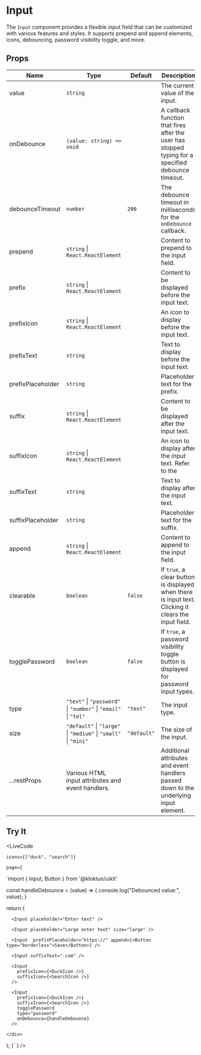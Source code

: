 
# Input

The `Input` component provides a flexible input field that can be customized with various features and styles. It supports prepend and append elements, icons, debouncing, password visibility toggle, and more.

## Props

| Name             | Type                                                | Default   | Description                                                      |
|------------------|-----------------------------------------------------|-----------|------------------------------------------------------------------|
| value            | `string`                                           |           | The current value of the input. |
| onDebounce       | `(value: string) => void`                         |           | A callback function that fires after the user has stopped typing for a specified debounce timeout. |
| debounceTimeout  | `number`                                           | `200`     | The debounce timeout in milliseconds for the `onDebounce` callback. |
| prepend          | `string` \| `React.ReactElement`                   |           | Content to prepend to the input field. |
| prefix           | `string` \| `React.ReactElement`                   |           | Content to be displayed before the input text. |
| prefixIcon       | `string` \| `React.ReactElement`                   |           | An icon to display before the input text. |
| prefixText       | `string`                                           |           | Text to display before the input text. |
| prefixPlaceholder| `string`                                           |           | Placeholder text for the prefix. |
| suffix           | `string` \| `React.ReactElement`                   |           | Content to be displayed after the input text. |
| suffixIcon       | `string` \| `React.ReactElement`                   |           | An icon to display after the input text. Refer to the |
| suffixText       | `string`                                           |           | Text to display after the input text. |
| suffixPlaceholder| `string`                                           |           | Placeholder text for the suffix. |
| append           | `string` \| `React.ReactElement`                   |           | Content to append to the input field. |
| clearable        | `boolean`                                          | `false`   | If `true`, a clear button is displayed when there is input text. Clicking it clears the input field. |
| togglePassword   | `boolean`                                          | `false`   | If `true`, a password visibility toggle button is displayed for password input types. |
| type             | `"text"` \| `"password"` \| `"number"` \| `"email"` \| `"tel"` | `"text"` | The input type. |
| size       | `"default"` \| `"large"` \| `"medium"` \| `"small"` \| `"mini"` | `"default"` | The size of the input. |
| ...restProps     | Various HTML input attributes and event handlers.   |           | Additional attributes and event handlers passed down to the underlying input element. |

## Try It

<LiveCode 

    icons={["duck", "search"]}

    page={
`import { Input, Button } from '@kloktun/uikit'

  const handleDebounce = (value) => {
    console.log("Debounced value:", value);
  }

  return (
    <div className="flex flex-col gap-4">
      
      <Input placeholder="Enter text" />

      <Input placeholder="Large enter text" size="large" />

      <Input  prefixPlaceholder="https://" append={<Button type="borderless">Save</Button>} />

      <Input suffixText=".com" />

      <Input
        prefixIcon={<DuckIcon />}
        suffixIcon={<SearchIcon />}
      />
      
      <Input
        prefixIcon={<DuckIcon />}
        suffixIcon={<SearchIcon />}
        togglePassword
        type="password"
        onDebounce={handleDebounce}
      />
      
    </div>
  );
}`
  }
/>
